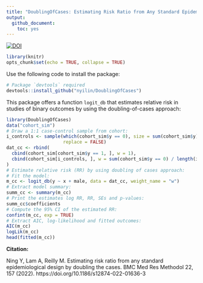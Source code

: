 ```yaml
---
title: "DoublingOfCases: Estimating Risk Ratio from Any Standard Epidemiological Design by Doubling the Cases"
output: 
  github_document:
    toc: yes
---
```


<!-- badges: start -->

[![DOI](https://img.shields.io/badge/doi-10.1186/s12874.022.01636.3-yellow.svg)](https://doi.org/10.1186/s12874-022-01636-3)
<!-- badges: end -->

```r
library(knitr)
opts_chunk$set(echo = TRUE, collapse = TRUE)
```

Use the following code to install the package:

```r
# Package `devtools` required
devtools::install_github("nyilin/DoublingOfCases")
```

This package offers a function `logit_db` that estimates relative risk in
studies of binary outcomes by using the doubling-of-cases approach:

```r
library(DoublingOfCases)
data("cohort_sim")
# Draw a 1:1 case-control sample from cohort:
i_controls <- sample(which(cohort_sim$y == 0), size = sum(cohort_sim$y),
                     replace = FALSE)
dat_cc <- rbind(
  cbind(cohort_sim[cohort_sim$y == 1, ], w = 1),
  cbind(cohort_sim[i_controls, ], w = sum(cohort_sim$y == 0) / length(i_controls))
)
# Estimate relative risk (RR) by using doubling of cases approach:
# Fit the model:
m_cc <- logit_db(y ~ x + male, data = dat_cc, weight_name = "w")
# Extract model summary:
summ_cc <- summary(m_cc)
# Print the estimates log RR, RR, SEs and p-values:
summ_cc$coefficients
# Compute the 95% CI of the estimated RR:
confint(m_cc, exp = TRUE)
# Extract AIC, log-likelihood and fitted outcomes:
AIC(m_cc)
logLik(m_cc)
head(fitted(m_cc))
```

**Citation:**

Ning Y, Lam A, Reilly M. Estimating risk ratio from any standard epidemiological design by doubling the cases. BMC Med Res Methodol 22, 157 (2022). https://doi.org/10.1186/s12874-022-01636-3
